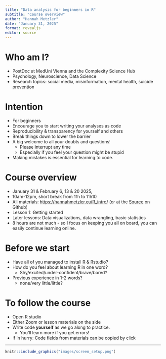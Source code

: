 ```yaml
---
title: "Data analysis for beginners in R"
subtitle: "Course overview"
author: "Hannah Metzler"
date: "January 31, 2025"
format: revealjs
editor: source
---
```


# Who am I?

-   PostDoc at MedUni Vienna and the Complexity Science Hub
-   Psychology, Neuroscience, Data Science
-   Research topics: social media, misinformation, mental health, suicide prevention

# Intention

-   For beginners
-   Encourage you to start writing your analyses as code
-   Reproducibility & transparency for yourself and others
-   Break things down to lower the barrier
-   A big welcome to all your doubts and questions!
    -   Please interrupt any time
    -   Especially if you feel your question might be stupid
-   Making mistakes is essential for learning to code.

# Course overview

-   January 31 & February 6, 13 & 20 2025,
-   10am-12pm, short break from 11h to 11h10
-   All materials: <https://hannahmetzler.eu/R_intro/> (or at the [Source](https://github.com/hannahmetzler/R_intro/) on Github)
-   Lesson 1: Getting started
-   Later lessons: Data visualizations, data wrangling, basic statistics
-   8 hours are not much - so I focus on keeping you all on board, you can easily continue learning online.

# Before we start

-   Have all of you managed to install R & Rstudio?
-   How do you feel about learning R in one word?
    -   Shy/excited/under-confident/brave/bored?
-   Previous experience in 1-2 words?
    -   none/very little/little?

# To follow the course

-   Open R studio
-   Either Zoom or lesson materials on the side
-   Write code **yourself** as we go along to practice.
    -   You'll learn more if you get errors!
-   If in hurry: Code fields from materials can be copied by click

------------------------------------------------------------------------

```r
knitr::include_graphics("images/screen_setup.png")
```
